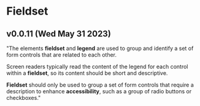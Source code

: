 
<Meta title="Components/Form/Fieldset/Overview" />

# Fieldset

## v0.0.11 (Wed May 31 2023)

"The elements **fieldset** and **legend** are used to group and identify a set of form controls that are related to each other.

Screen readers typically read the content of the legend for each control within a **fieldset**, so its content should be short and descriptive.

**Fieldset** should only be used to group a set of form controls that require a description to enhance **accessibility**, such as a group of radio buttons or checkboxes."

